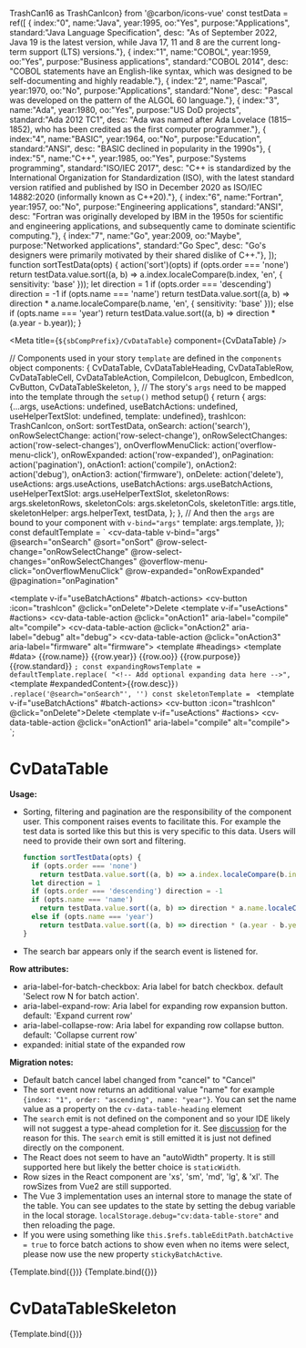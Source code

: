   TrashCan16 as TrashCanIcon} from '@carbon/icons-vue'
const testData = ref([
  { index:"0", name:"Java", year:1995, oo:"Yes", purpose:"Applications", standard:"Java Language Specification", desc: "As of September 2022, Java 19 is the latest version, while Java 17, 11 and 8 are the current long-term support (LTS) versions."},
  { index:"1", name:"COBOL", year:1959, oo:"Yes", purpose:"Business applications", standard:"COBOL 2014", desc: "COBOL statements have an English-like syntax, which was designed to be self-documenting and highly readable."},
  { index:"2", name:"Pascal", year:1970, oo:"No", purpose:"Applications", standard:"None", desc: "Pascal was developed on the pattern of the ALGOL 60 language."},
  { index:"3", name:"Ada", year:1980, oo:"Yes", purpose:"US DoD projects", standard:"Ada 2012 TC1", desc: "Ada was named after Ada Lovelace (1815–1852), who has been credited as the first computer programmer."},
  { index:"4", name:"BASIC", year:1964, oo:"No", purpose:"Education", standard:"ANSI", desc: "BASIC declined in popularity in the 1990s"},
  { index:"5", name:"C++", year:1985, oo:"Yes", purpose:"Systems programming", standard:"ISO/IEC 2017", desc: "C++ is standardized by the International Organization for Standardization (ISO), with the latest standard version ratified and published by ISO in December 2020 as ISO/IEC 14882:2020 (informally known as C++20)."},
  { index:"6", name:"Fortran", year:1957, oo:"No", purpose:"Engineering applications", standard:"ANSI", desc: "Fortran was originally developed by IBM in the 1950s for scientific and engineering applications, and subsequently came to dominate scientific computing."},
  { index:"7", name:"Go", year:2009, oo:"Maybe", purpose:"Networked applications", standard:"Go Spec", desc: "Go's designers were primarily motivated by their shared dislike of C++."},
]);
function sortTestData(opts) {
  action('sort')(opts)
  if (opts.order === 'none')
    return testData.value.sort((a, b) => a.index.localeCompare(b.index, 'en', { sensitivity: 'base' }));
  let direction = 1
  if (opts.order === 'descending') direction = -1
  if (opts.name === 'name')
    return testData.value.sort((a, b) => direction * a.name.localeCompare(b.name, 'en', { sensitivity: 'base' }));
  else if (opts.name === 'year')
    return testData.value.sort((a, b) => direction * (a.year - b.year));
}

<Meta title={`${sbCompPrefix}/CvDataTable`} component={CvDataTable} />

// Components used in your story `template` are defined in the `components` object
components: {
  CvDataTable,
  CvDataTableHeading,
  CvDataTableRow,
  CvDataTableCell,
  CvDataTableAction,
  CompileIcon,
  DebugIcon,
  EmbedIcon,
  CvButton,
  CvDataTableSkeleton,
},
// The story's `args` need to be mapped into the template through the `setup()` method
setup() {
  return {
    args: {...args,
      useActions: undefined,
      useBatchActions: undefined,
      useHelperTextSlot: undefined,
      template: undefined},
    trashIcon: TrashCanIcon,
    onSort: sortTestData,
    onSearch: action('search'),
    onRowSelectChange: action('row-select-change'),
    onRowSelectChanges: action('row-select-changes'),
    onOverflowMenuClick: action('overflow-menu-click'),
    onRowExpanded: action('row-expanded'),
    onPagination: action('pagination'),
    onAction1: action('compile'),
    onAction2: action('debug'),
    onAction3: action('firmware'),
    onDelete: action('delete'),
    useActions: args.useActions,
    useBatchActions: args.useBatchActions,
    useHelperTextSlot: args.useHelperTextSlot,
    skeletonRows: args.skeletonRows,
    skeletonCols: args.skeletonCols,
    skeletonTitle: args.title,
    skeletonHelper: args.helperText,
    testData,
    };
},
// And then the `args` are bound to your component with `v-bind="args"`
template: args.template,
});
const defaultTemplate = `
<cv-data-table v-bind="args"
  @search="onSearch"
  @sort="onSort"
  @row-select-change="onRowSelectChange"
  @row-select-changes="onRowSelectChanges"
  @overflow-menu-click="onOverflowMenuClick"
  @row-expanded="onRowExpanded"
  @pagination="onPagination"
  >
  <template v-if="useBatchActions" #batch-actions>
    <cv-button :icon="trashIcon" @click="onDelete">Delete</cv-button>
  </template>
  <template v-if="useActions" #actions>
    <cv-data-table-action @click="onAction1" aria-label="compile" alt="compile">
      <compile-icon>
        <title>Compile</title>
      </compile-icon>
    </cv-data-table-action>
    <cv-data-table-action @click="onAction2" aria-label="debug" alt="debug">
      <debug-icon>
        <title>Debug</title>
      </debug-icon>
    </cv-data-table-action>
    <cv-data-table-action @click="onAction3" aria-label="firmware" alt="firmware">
      <embed-icon>
        <title>Install Firmware</title>
      </embed-icon>
    </cv-data-table-action>
  </template>
  <template #headings>
    <cv-data-table-heading heading="Name" name="name" sortable/>
    <cv-data-table-heading heading="Year" name="year" sortable/>
    <cv-data-table-heading heading="Object Oriented"/>
    <cv-data-table-heading heading="Purpose" />
    <cv-data-table-heading heading="Standard" />
  </template>
  <template #data>
    <cv-data-table-row v-for="row in testData" :key="row.name" :value="row.name">
      <cv-data-table-cell>{{row.name}}</cv-data-table-cell>
      <cv-data-table-cell>{{row.year}}</cv-data-table-cell>
      <cv-data-table-cell>{{row.oo}}</cv-data-table-cell>
      <cv-data-table-cell>{{row.purpose}}</cv-data-table-cell>
      <cv-data-table-cell>{{row.standard}}</cv-data-table-cell>
      <!-- Add optional expanding data here -->
    </cv-data-table-row>
  </template>
</cv-data-table>
`;
const expandingRowsTemplate = defaultTemplate.replace(
  "<!-- Add optional expanding data here -->",
  `<template #expandedContent>{{row.desc}}</template>`)
  .replace('@search="onSearch"', '')
const skeletonTemplate = `
<cv-data-table-skeleton
  :columns="skeletonCols"
  :rows="skeletonRows"
  :title="skeletonTitle"
  :helperText="skeletonHelper">
  <template v-if="useBatchActions" #batch-actions>
    <cv-button :icon="trashIcon" @click="onDelete">Delete</cv-button>
  </template>
  <template v-if="useActions" #actions>
    <cv-data-table-action @click="onAction1" aria-label="compile" alt="compile">
      <compile-icon>
        <title>Compile</title>
      </compile-icon>
    </cv-data-table-action>
  </template>
</cv-data-table-skeleton>
`;

# CvDataTable

**Usage:**
- Sorting, filtering and pagination are the responsibility of the component user. This component raises events to facilitate this.
  For example the test data is sorted like this but this is very specific to this data. Users will need to provide their own sort and filtering.
  ```javascript
  function sortTestData(opts) {
    if (opts.order === 'none')
      return testData.value.sort((a, b) => a.index.localeCompare(b.index, 'en', { sensitivity: 'base' }));
    let direction = 1
    if (opts.order === 'descending') direction = -1
    if (opts.name === 'name')
      return testData.value.sort((a, b) => direction * a.name.localeCompare(b.name, 'en', { sensitivity: 'base' }));
    else if (opts.name === 'year')
      return testData.value.sort((a, b) => direction * (a.year - b.year));
  }
  ```
- The search bar appears only if the search event is listened for.

**Row attributes:**
- aria-label-for-batch-checkbox: Aria label for batch checkbox. default 'Select row N for batch action'.
- aria-label-expand-row: Aria label for expanding row expansion button. default: 'Expand current row'
- aria-label-collapse-row: Aria label for expanding row collapse button. default: 'Collapse current row'
- expanded: initial state of the expanded row

**Migration notes:**

- Default batch cancel label changed from "cancel" to "Cancel"
- The sort event now returns an additional value "name" for example
`{index: "1", order: "ascending", name: "year"}`. You can set the name value as a property on the
`cv-data-table-heading` element
- The `search` emit is not defined on the component and so your IDE likely will not suggest a type-ahead
completion for it. See [discussion](https://github.com/vuejs/core/issues/3432) for the reason for this. The
`search` emit is still emitted it is just not defined directly on the component.
- The React does not seem to have an "autoWidth" property. It is still supported here but likely the better choice is `staticWidth`.
- Row sizes in the React component are 'xs', 'sm', 'md', 'lg', & 'xl'. The rowSizes from Vue2 are still supported.
- The Vue 3 implementation uses an internal store to manage the state of the table. You can see updates
to the state by setting the debug variable in the local storage. `localStorage.debug="cv:data-table-store"`
and then reloading the page.
- If you were using something like `this.$refs.tableEditPath.batchActive = true` to force batch actions to show even
when no items were select, please now use the new property `stickyBatchActive`.

<Canvas>
  <Story
    name="Default"
    parameters={{
      controls: { exclude: ['default',
          'template',
          'overflow-menu-click',
          'pagination',
          'row-expanded',
          'row-select-change',
          'row-select-changes',
          'search',
          'sort',
          'actions',
          'batch-actions',
          'data',
          'headings',
          'helper-text',
          'items-selected',
          'of-n-pages',
          'range-text',
          'skeleton',
          'update:rowsSelected',
        ] },
      docs: { source: { code: storySourceCode(defaultTemplate, Template.args) } },
    }}
    args={{
      template: defaultTemplate,
      title: 'Table title: Programming Languages',
      helperText: 'Table helper text',
      useActions: false,
      useBatchActions: false,
    }}
    argTypes={{
      rowSize: { control: 'select', default: 'lg', options: ['xs', 'sm', 'md', 'lg', 'xl'] },
      rowsSelected: { control: 'multi-select',  options: ['Java', 'COBOL', 'C++'] },
    }}
  >
    {Template.bind({})}
  </Story>
</Canvas>

<Canvas>
  <Story
    name="Expanding rows"
    parameters={{
      controls: { exclude: ['default',
          'template',
          'overflow-menu-click',
          'pagination',
          'row-expanded',
          'row-select-change',
          'row-select-changes',
          'search',
          'sort',
          'actions',
          'batch-actions',
          'data',
          'headings',
          'helper-text',
          'items-selected',
          'of-n-pages',
          'range-text',
          'skeleton',
          'update:rowsSelected',
        ] },
      docs: { source: { code: storySourceCode(expandingRowsTemplate, Template.args) } },
    }}
    args={{
      template: expandingRowsTemplate,
      title: 'Table with expanding rows',
      helperText: 'Click row to expand',
      useActions: false,
      useBatchActions: false,
    }}
    argTypes={{
      rowSize: { control: 'select', default: 'standard', options: ['compact', 'short', 'standard', 'tall'] },
      rowsSelected: { control: 'multi-select',  options: ['Java', 'COBOL', 'C++'] },
    }}
  >
    {Template.bind({})}
  </Story>
</Canvas>

# CvDataTableSkeleton

<Canvas>
  <Story
    name="Skeleton"
    parameters={{
      controls: { include: [ 'skeletonCols', 'skeletonRows', 'title', 'helperText', 'useBatchActions', 'useActions'] },
      docs: { source: { code: storySourceCode(skeletonTemplate, Template.args) } },
    }}
    args={{
      template: skeletonTemplate,
      title: 'Table title',
      helperText: 'Data has been requested...',
      skeletonRows: 5,
      skeletonCols: 5,
      useBatchActions: false,
      useActions: false
    }}
    argTypes={{
    }}
  >
    {Template.bind({})}
  </Story>
</Canvas>
